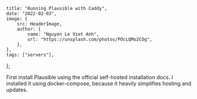 
	title: "Running Plausible with Caddy",
	date: "2022-02-03",
	image: {
		src: HeaderImage,
		author: {
			name: "Nguyen Le Viet Anh",
			url: "https://unsplash.com/photos/POcLQMo2COg",
		},
	},
	tags: ["servers"],
};

First install Plausible using the official self-hosted installation docs. I installed it using docker-compose, because it heavily simplifies hosting and updates.
